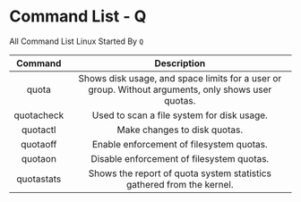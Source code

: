 # Command List - Q

All Command List Linux Started By `Q`

|  Command   |                                            Description                                             |
| :--------: | :------------------------------------------------------------------------------------------------: |
|   quota    | Shows disk usage, and space limits for a user or group. Without arguments, only shows user quotas. |
| quotacheck |                             Used to scan a file system for disk usage.                             |
|  quotactl  |                                    Make changes to disk quotas.                                    |
|  quotaoff  |                              Enable enforcement of filesystem quotas.                              |
|  quotaon   |                             Disable enforcement of filesystem quotas.                              |
| quotastats |               Shows the report of quota system statistics gathered from the kernel.                |
